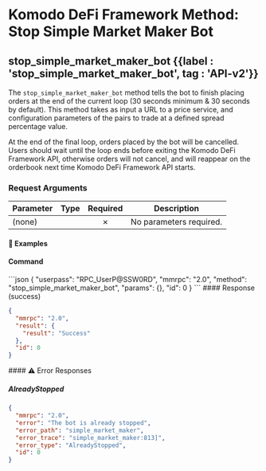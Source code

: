 
# Komodo DeFi Framework Method: Stop Simple Market Maker Bot

## stop\_simple\_market\_maker\_bot {{label : 'stop_simple_market_maker_bot', tag : 'API-v2'}}

The `stop_simple_market_maker_bot` method tells the bot to finish placing orders at the end of the current loop (30 seconds minimum & 30 seconds by default). This method takes as input a URL to a price service, and configuration parameters of the pairs to trade at a defined spread percentage value.

At the end of the final loop, orders placed by the bot will be cancelled. Users should wait until the loop ends before exiting the Komodo DeFi Framework API, otherwise orders will not cancel, and will reappear on the orderbook next time Komodo DeFi Framework API starts.

### Request Arguments

| Parameter | Type | Required | Description             |
| --------- | ---- | :------: | ----------------------- |
| (none)    |      |     ✗    | No parameters required. |

#### 📌 Examples

#### Command

<CodeGroup title="Stop Simple Market Maker Bot" tag="POST" label="stop_simple_market_maker_bot" mm2MethodDecorate="true">
  ```json
  {
    "userpass": "RPC_UserP@SSW0RD",
    "mmrpc": "2.0",
    "method": "stop_simple_market_maker_bot",
    "params": {},
    "id": 0
  }
  ```
</CodeGroup>

<CollapsibleSection expandedText="Hide Response" collapsedText="Show Response">
  #### Response (success)

  ```json
  {
    "mmrpc": "2.0",
    "result": {
      "result": "Success"
    },
    "id": 0
  }
  ```
</CollapsibleSection>

<CollapsibleSection expandedText="Hide Error Responses" collapsedText="Show Error Responses">
  #### ⚠️ Error Responses

  ##### AlreadyStopped

  ```json
  {
    "mmrpc": "2.0",
    "error": "The bot is already stopped",
    "error_path": "simple_market_maker",
    "error_trace": "simple_market_maker:813]",
    "error_type": "AlreadyStopped",
    "id": 0
  }
  ```
</CollapsibleSection>
